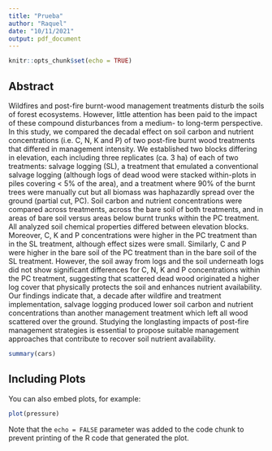 ```yaml
---
title: "Prueba"
author: "Raquel"
date: "10/11/2021"
output: pdf_document
---
```


```r
knitr::opts_chunk$set(echo = TRUE)
```

## Abstract

Wildfires and post-fire burnt-wood management treatments disturb the soils of forest ecosystems. However, little
attention has been paid to the impact of these compound disturbances from a medium- to long-term perspective.
In this study, we compared the decadal effect on soil carbon and nutrient concentrations (i.e. C, N, K and P) of
two post-fire burnt wood treatments that differed in management intensity. We established two blocks differing
in elevation, each including three replicates (ca. 3 ha) of each of two treatments: salvage logging (SL), a treatment
that emulated a conventional salvage logging (although logs of dead wood were stacked within-plots in
piles covering < 5% of the area), and a treatment where 90% of the burnt trees were manually cut but all biomass
was haphazardly spread over the ground (partial cut, PC). Soil carbon and nutrient concentrations were
compared across treatments, across the bare soil of both treatments, and in areas of bare soil versus areas below
burnt trunks within the PC treatment. All analyzed soil chemical properties differed between elevation blocks.
Moreover, C, K and P concentrations were higher in the PC treatment than in the SL treatment, although effect
sizes were small. Similarly, C and P were higher in the bare soil of the PC treatment than in the bare soil of the SL
treatment. However, the soil away from logs and the soil underneath logs did not show significant differences for
C, N, K and P concentrations within the PC treatment, suggesting that scattered dead wood originated a higher
log cover that physically protects the soil and enhances nutrient availability. Our findings indicate that, a decade
after wildfire and treatment implementation, salvage logging produced lower soil carbon and nutrient concentrations
than another management treatment which left all wood scattered over the ground. Studying the longlasting
impacts of post-fire management strategies is essential to propose suitable management approaches that
contribute to recover soil nutrient availability.

```r
summary(cars)
```

## Including Plots

You can also embed plots, for example:

```r
plot(pressure)
```

Note that the `echo = FALSE` parameter was added to the code chunk to prevent printing of the R code that generated the plot.
